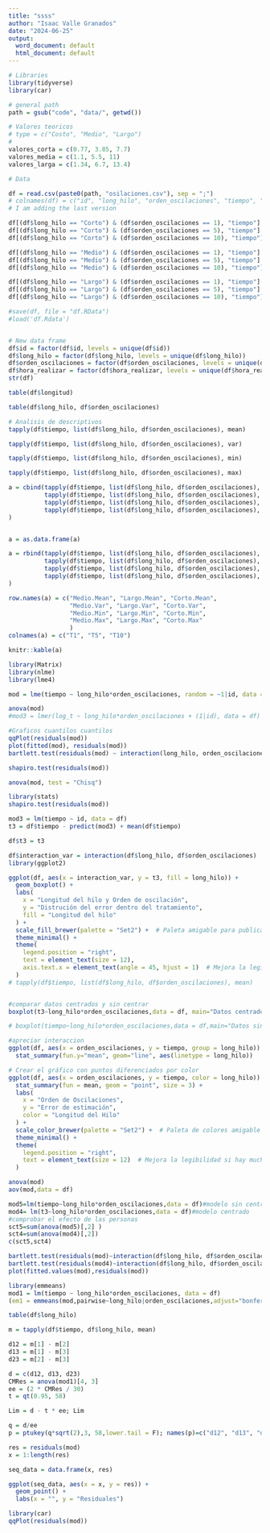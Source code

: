 ```yaml
---
title: "ssss"
author: "Isaac Valle Granados"
date: "2024-06-25"
output:
  word_document: default
  html_document: default
---
```


```r
# Libraries
library(tidyverse)
library(car)
```

```r
# general path
path = gsub("code", "data/", getwd())
```

```r
# Valores teoricos
# type = c("Costo", "Medio", "Largo")
# 
valores_corta = c(0.77, 3.85, 7.7)
valores_media = c(1.1, 5.5, 11)
valores_larga = c(1.34, 6.7, 13.4)
```


```r
# Data

df = read.csv(paste0(path, "osilaciones.csv"), sep = ";")
# colnames(df) = c("id", "long_hilo", "orden_oscilaciones", "tiempo", "hora_realizar")
# I am adding the last version

df[(df$long_hilo == "Corto") & (df$orden_oscilaciones == 1), "tiempo"] = abs(df[(df$long_hilo == "Corto") & (df$orden_oscilaciones == 1), "tiempo"] - valores_corta[1]) / valores_corta[1]
df[(df$long_hilo == "Corto") & (df$orden_oscilaciones == 5), "tiempo"] = abs(df[(df$long_hilo == "Corto") & (df$orden_oscilaciones == 5), "tiempo"] - valores_corta[2]) / valores_corta[2]
df[(df$long_hilo == "Corto") & (df$orden_oscilaciones == 10), "tiempo"] = abs(df[(df$long_hilo == "Corto") & (df$orden_oscilaciones == 10), "tiempo"] - valores_corta[3]) / valores_corta[3]

df[(df$long_hilo == "Medio") & (df$orden_oscilaciones == 1), "tiempo"] = abs(df[(df$long_hilo == "Medio") & (df$orden_oscilaciones == 1), "tiempo"] - valores_media[1]) / valores_media[1]
df[(df$long_hilo == "Medio") & (df$orden_oscilaciones == 5), "tiempo"] = abs(df[(df$long_hilo == "Medio") & (df$orden_oscilaciones == 5), "tiempo"] - valores_media[2]) / valores_media[2]
df[(df$long_hilo == "Medio") & (df$orden_oscilaciones == 10), "tiempo"] = abs(df[(df$long_hilo == "Medio") & (df$orden_oscilaciones == 10), "tiempo"] - valores_media[3]) / valores_media[3]

df[(df$long_hilo == "Largo") & (df$orden_oscilaciones == 1), "tiempo"] = abs(df[(df$long_hilo == "Largo") & (df$orden_oscilaciones == 1), "tiempo"] - valores_larga[1]) / valores_larga[1]
df[(df$long_hilo == "Largo") & (df$orden_oscilaciones == 5), "tiempo"] = abs(df[(df$long_hilo == "Largo") & (df$orden_oscilaciones == 5), "tiempo"] - valores_larga[2]) / valores_larga[2]
df[(df$long_hilo == "Largo") & (df$orden_oscilaciones == 10), "tiempo"] = abs(df[(df$long_hilo == "Largo") & (df$orden_oscilaciones == 10), "tiempo"] - valores_larga[3]) / valores_larga[3]
```

```r

#save(df, file = "df.RData")
#load('df.Rdata')


# New data frame
df$id = factor(df$id, levels = unique(df$id))
df$long_hilo = factor(df$long_hilo, levels = unique(df$long_hilo))
df$orden_oscilaciones = factor(df$orden_oscilaciones, levels = unique(df$orden_oscilaciones))
df$hora_realizar = factor(df$hora_realizar, levels = unique(df$hora_realizar))
str(df)

table(df$longitud)

table(df$long_hilo, df$orden_oscilaciones)
```

```r
# Analisis de descriptivos 
tapply(df$tiempo, list(df$long_hilo, df$orden_oscilaciones), mean)

tapply(df$tiempo, list(df$long_hilo, df$orden_oscilaciones), var)

tapply(df$tiempo, list(df$long_hilo, df$orden_oscilaciones), min)

tapply(df$tiempo, list(df$long_hilo, df$orden_oscilaciones), max)

a = cbind(tapply(df$tiempo, list(df$long_hilo, df$orden_oscilaciones), mean),
          tapply(df$tiempo, list(df$long_hilo, df$orden_oscilaciones), var),
          tapply(df$tiempo, list(df$long_hilo, df$orden_oscilaciones), min),
          tapply(df$tiempo, list(df$long_hilo, df$orden_oscilaciones), max)
)


a = as.data.frame(a)
```
```r
a = rbind(tapply(df$tiempo, list(df$long_hilo, df$orden_oscilaciones), mean),
          tapply(df$tiempo, list(df$long_hilo, df$orden_oscilaciones), var),
          tapply(df$tiempo, list(df$long_hilo, df$orden_oscilaciones), min),
          tapply(df$tiempo, list(df$long_hilo, df$orden_oscilaciones), max)
)

row.names(a) = c("Medio.Mean", "Largo.Mean", "Corto.Mean",
                 "Medio.Var", "Largo.Var", "Corto.Var",
                 "Medio.Min", "Largo.Min", "Corto.Min",
                 "Medio.Max", "Largo.Max", "Corto.Max"
                 )
colnames(a) = c("T1", "T5", "T10")

knitr::kable(a)
```


```r
library(Matrix)
library(nlme)
library(lme4)

mod = lme(tiempo ~ long_hilo*orden_oscilaciones, random = ~1|id, data = df)

anova(mod)
#mod3 = lmer(log_t ~ long_hilo*orden_oscilaciones + (1|id), data = df)

#Graficos cuantilos cuantilos
qqPlot(residuals(mod))
plot(fitted(mod), residuals(mod))
bartlett.test(residuals(mod) ~ interaction(long_hilo, orden_oscilaciones), data = df)

shapiro.test(residuals(mod))
```

```r
anova(mod, test = "Chisq")
```

```r
library(stats)
shapiro.test(residuals(mod))
```

```r
mod3 = lm(tiempo ~ id, data = df)
t3 = df$tiempo - predict(mod3) + mean(df$tiempo)

df$t3 = t3

df$interaction_var = interaction(df$long_hilo, df$orden_oscilaciones)
library(ggplot2)

ggplot(df, aes(x = interaction_var, y = t3, fill = long_hilo)) +
  geom_boxplot() +
  labs(
    x = "Longitud del hilo y Orden de oscilación",
    y = "Distrución del error dentro del tratamiento",
    fill = "Longitud del hilo"
  ) +
  scale_fill_brewer(palette = "Set2") +  # Paleta amigable para publicaciones
  theme_minimal() +
  theme(
    legend.position = "right",
    text = element_text(size = 12),
    axis.text.x = element_text(angle = 45, hjust = 1)  # Mejora la legibilidad si hay muchas categorías
  )
# tapply(df$tiempo, list(df$long_hilo, df$orden_oscilaciones), mean)


#comparar datos centrados y sin centrar
boxplot(t3~long_hilo*orden_oscilaciones,data = df, main="Datos centrados")

# boxplot(tiempo~long_hilo*orden_oscilaciones,data = df,main="Datos sin centrar")

```



```r
#apreciar interaccion
ggplot(df, aes(x = orden_oscilaciones, y = tiempo, group = long_hilo)) +
  stat_summary(fun.y="mean", geom="line", aes(linetype = long_hilo))
```

```r

# Crear el gráfico con puntos diferenciados por color
ggplot(df, aes(x = orden_oscilaciones, y = tiempo, color = long_hilo)) +
  stat_summary(fun = mean, geom = "point", size = 3) +
  labs(
    x = "Orden de Oscilaciones",
    y = "Error de estimación",
    color = "Longitud del Hilo"
  ) +
  scale_color_brewer(palette = "Set2") +  # Paleta de colores amigable para publicaciones
  theme_minimal() +
  theme(
    legend.position = "right",
    text = element_text(size = 12)  # Mejora la legibilidad si hay muchas categorías
  )

```

```r
anova(mod)
aov(mod,data = df)

```
```r
mod5=lm(tiempo~long_hilo*orden_oscilaciones,data = df)#modelo sin centrar
mod4= lm(t3~long_hilo*orden_oscilaciones,data = df)#modelo centrado
#comprobar el efecto de las personas
sct5=sum(anova(mod5)[,2] )
sct4=sum(anova(mod4)[,2])
c(sct5,sct4)

```

```r
bartlett.test(residuals(mod)~interaction(df$long_hilo, df$orden_oscilaciones))
bartlett.test(residuals(mod4)~interaction(df$long_hilo, df$orden_oscilaciones))
plot(fitted.values(mod),residuals(mod))
```

```r
library(emmeans)
mod1 = lm(tiempo ~ long_hilo*orden_oscilaciones, data = df)
(em1 = emmeans(mod,pairwise~long_hilo|orden_oscilaciones,adjust="bonferroni"))


```

```r
table(df$long_hilo)

m = tapply(df$tiempo, df$long_hilo, mean)

d12 = m[1] - m[2]
d13 = m[1] - m[3]
d23 = m[2] - m[3]

d = c(d12, d13, d23)
CMRes = anova(mod1)[4, 3]
ee = (2 * CMRes / 30)
t = qt(0.95, 58)

Lim = d - t * ee; Lim

q = d/ee
p = ptukey(q*sqrt(2),3, 58,lower.tail = F); names(p)=c("d12", "d13", "d23"); p
```

```r
res = residuals(mod)
x = 1:length(res)

seq_data = data.frame(x, res)

ggplot(seq_data, aes(x = x, y = res)) +
  geom_point() +
  labs(x = "", y = "Residuales")

library(car)
qqPlot(residuals(mod))
```





